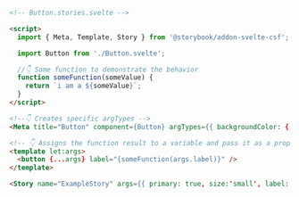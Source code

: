 ```html
<!-- Button.stories.svelte -->

<script>
  import { Meta, Template, Story } from '@storybook/addon-svelte-csf';

  import Button from './Button.svelte';

  //👇 Some function to demonstrate the behavior
  function someFunction(someValue) {
    return `i am a ${someValue}`;
  }
</script>

<!--👇 Creates specific argTypes -->
<Meta title="Button" component={Button} argTypes={{ backgroundColor: { control: 'color' }, }} />

<!-- 👇 Assigns the function result to a variable and pass it as a prop into the component -->
<template let:args>
  <button {...args} label="{someFunction(args.label)}" />
</template>

<Story name="ExampleStory" args={{ primary: true, size:'small', label: 'Button', }} />
```
